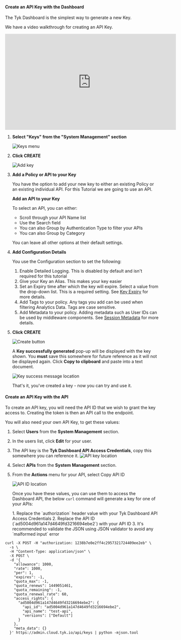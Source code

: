 ---
---

#### Create an API Key with the Dashboard

The Tyk Dashboard is the simplest way to generate a new Key.

We have a video walkthrough for creating an API Key.

<iframe width="560" height="315" src="https://www.youtube.com/embed/sydrO2qv88Y" frameborder="0" allow="accelerometer; autoplay; clipboard-write; encrypted-media; gyroscope; picture-in-picture" allowfullscreen></iframe>


1. **Select "Keys" from the "System Management" section**

    <img src="/img/2.10/keys_menu.png" alt="Keys menu" />

2. **Click CREATE**

    <img src="/img/2.10/add_key.png" alt="Add key" />

3. **Add a Policy or API to your Key**

    You have the option to add your new key to either an existing Policy or an existing individual API. For this Tutorial we are going to use an API. 

    **Add an API to your Key**

    To select an API, you can either:

    * Scroll through your API Name list
    * Use the Search field
    * You can also Group by Authentication Type to filter your APIs
    * You can also Group by Category 

    You can leave all other options at their default settings.

4. **Add Configuration Details**

    You use the Configuration section to set the following:

    1. Enable Detailed Logging. This is disabled by default and isn't required for this tutorial
    2. Give your Key an Alias. This makes your key easier 
    3. Set an Expiry time after which the key will expire. Select a value from the drop-down list. This is a required setting. See [Key Expiry](/docs/5.9/api-management/policies#key-expiry) for more details.
    4. Add Tags to your policy. Any tags you add can be used when filtering Analytics Data. Tags are case sensitive.
    5. Add Metadata to your policy. Adding metadata such as User IDs can be used by middleware components. See [Session Metadata](/docs/5.9/api-management/policies#what-is-a-session-metadata) for more details.

4. **Click CREATE**

    <img src="/img/2.10/create_key.png" alt="Create button" />

    A **Key successfully generated** pop-up will be displayed with the key shown. You **must** save this somewhere for future reference as it will not be displayed again. Click **Copy to clipboard** and paste into a text document.

    <img src="/img/2.10/key_success.png" alt="Key success message location" />

    That's it, you've created a key - now you can try and use it.

#### Create an API Key with the API

To create an API key, you will need the API ID that we wish to grant the key access to. Creating the token is then an API call to the endpoint.

You will also need your own API Key, to get these values:

1.  Select **Users** from the **System Management** section.
2.  In the users list, click **Edit** for your user.
3.  The API key is the **Tyk Dashboard API Access Credentials**, copy this somewhere you can reference it. <img src="/img/2.10/user_api_id.png" alt="API key location" />
4.  Select **APIs** from the **System Management** section.
5.  From the **Actions** menu for your API, select Copy API ID 

    <img src="/img/2.10/api_id.png" alt="API ID location" />

    Once you have these values, you can use them to access the Dashboard API, the below `curl` command will generate a key for one of your APIs:



    <Note>
    1. Replace the `authorization` header value with your Tyk Dashboard API Access Credentials
      2. Replace the API ID (`ad5004d961a147d4649fd3216694ebe2`) with your API ID
      3. It's recommended to validate the JSON using JSON validator to avoid any `malformed input` error
    </Note>


```{.copyWrapper}
curl -X POST -H "authorization: 1238b7e0e2ff4c2957321724409ee2eb" \
  -s \
  -H "Content-Type: application/json" \
  -X POST \
  -d '{
    "allowance": 1000,
    "rate": 1000,
    "per": 1,
    "expires": -1,
    "quota_max": -1,
    "quota_renews": 1449051461,
    "quota_remaining": -1,
    "quota_renewal_rate": 60,
    "access_rights": {
      "ad5004d961a147d4649fd3216694ebe2": {
        "api_id": "ad5004d961a147d4649fd3216694ebe2",
        "api_name": "test-api",
        "versions": ["Default"]
      }
    },
    "meta_data": {}
  }' https://admin.cloud.tyk.io/api/keys | python -mjson.tool
```
